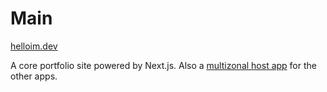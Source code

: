 # Main

[helloim.dev]("https://www.helloim.dev")

A core portfolio site powered by Next.js. Also a [multizonal host app](https://nextjs.org/docs/advanced-features/multi-zones) for the other apps. 

